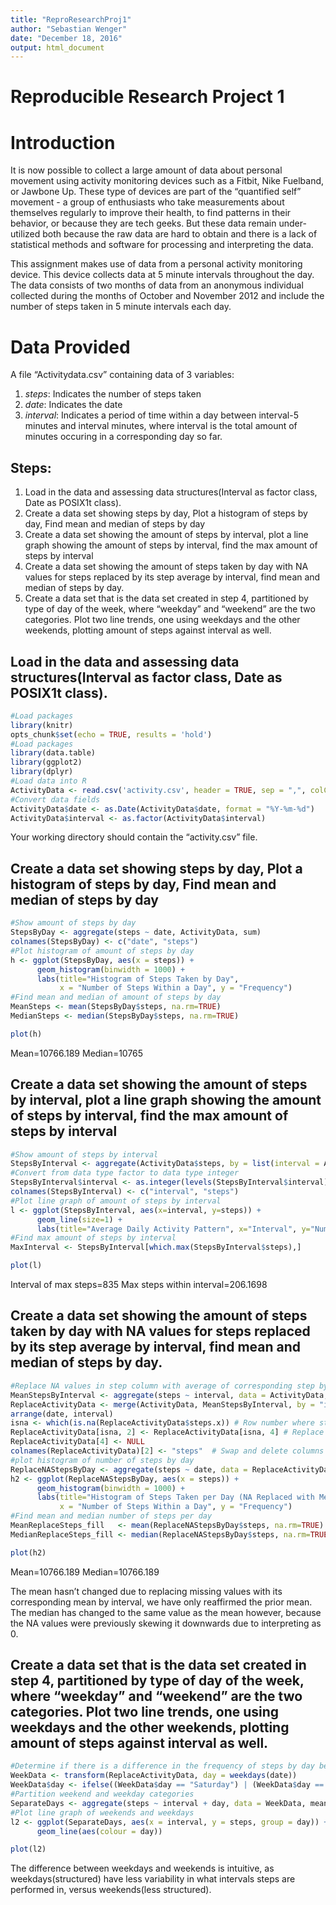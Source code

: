 ---
title: "ReproResearchProj1"
author: "Sebastian Wenger"
date: "December 18, 2016"
output: html_document
---
Reproducible Research Project 1
========================================================

# Introduction

It is now possible to collect a large amount of data about personal movement using activity monitoring devices such as a Fitbit, Nike Fuelband, or Jawbone Up. These type of devices are part of the "quantified self" movement - a group of enthusiasts who take measurements about themselves regularly to improve their health, to find patterns in their behavior, or because they are tech geeks. But these data remain under-utilized both because the raw data are hard to obtain and there is a lack of statistical methods and software for processing and interpreting the data.

This assignment makes use of data from a personal activity monitoring device. This device collects data at 5 minute intervals throughout the day. The data consists of two months of data from an anonymous individual collected during the months of October and November 2012 and include the number of steps taken in 5 minute intervals each day.

# Data Provided

A file "Activitydata.csv" containing data of 3 variables:

1.  *steps*: Indicates the number of steps taken
2.  *date*:  Indicates the date
3.  *interval*: Indicates a period of time within a day between interval-5 minutes and interval minutes, where interval is the total amount of minutes occuring in a corresponding day so far. 

## Steps:

1.  Load in the data and assessing data structures(Interval as factor class, Date as POSIX1t class).
2.  Create a data set showing steps by day, Plot a histogram of steps by day, Find mean and median of steps by day
3.  Create a data set showing the amount of steps by interval, plot a line graph showing the amount of steps by interval, find the max amount of steps by interval
4.  Create a data set showing the amount of steps taken by day with NA values for steps replaced by its step average by interval,     find mean and median of steps by day.
5.  Create a data set that is the data set created in step 4, partitioned by type of day of the week, where "weekday" and "weekend" are the two categories. Plot two line trends, one using weekdays and the other weekends, plotting amount of steps against interval as well. 

##  Load in the data and assessing data structures(Interval as factor class, Date as POSIX1t class).

```{r cache=TRUE}
#Load packages
library(knitr)
opts_chunk$set(echo = TRUE, results = 'hold')
#Load packages
library(data.table)
library(ggplot2)
library(dplyr)
#Load data into R
ActivityData <- read.csv('activity.csv', header = TRUE, sep = ",", colClasses=c("numeric", "character", "numeric"))
#Convert data fields 
ActivityData$date <- as.Date(ActivityData$date, format = "%Y-%m-%d")
ActivityData$interval <- as.factor(ActivityData$interval)
```

Your working directory should contain the "activity.csv" file.

## Create a data set showing steps by day, Plot a histogram of steps by day, Find mean and median of steps by day

```{r cache=TRUE}
#Show amount of steps by day
StepsByDay <- aggregate(steps ~ date, ActivityData, sum)
colnames(StepsByDay) <- c("date", "steps")
#Plot histogram of amount of steps by day
h <- ggplot(StepsByDay, aes(x = steps)) + 
      geom_histogram(binwidth = 1000) + 
      labs(title="Histogram of Steps Taken by Day", 
           x = "Number of Steps Within a Day", y = "Frequency")
#Find mean and median of amount of steps by day
MeanSteps <- mean(StepsByDay$steps, na.rm=TRUE)
MedianSteps <- median(StepsByDay$steps, na.rm=TRUE)
```

```{r h}
plot(h)
```

Mean=10766.189
Median=10765

## Create a data set showing the amount of steps by interval, plot a line graph showing the amount of steps by interval, find the max amount of steps by interval

```{r cache=TRUE}
#Show amount of steps by interval
StepsByInterval <- aggregate(ActivityData$steps, by = list(interval = ActivityData$interval), FUN=mean, na.rm=TRUE)
#Convert from data type factor to data type integer
StepsByInterval$interval <- as.integer(levels(StepsByInterval$interval)[StepsByInterval$interval])
colnames(StepsByInterval) <- c("interval", "steps")
#Plot line graph of amount of steps by interval
l <- ggplot(StepsByInterval, aes(x=interval, y=steps)) +   
      geom_line(size=1) +  
      labs(title="Average Daily Activity Pattern", x="Interval", y="Number of steps")
#Find max amount of steps by interval
MaxInterval <- StepsByInterval[which.max(StepsByInterval$steps),]
```

```{r l}
plot(l)
```

Interval of max steps=835
Max steps within interval=206.1698


## Create a data set showing the amount of steps taken by day with NA values for steps replaced by its step average by interval,     find mean and median of steps by day.

```{r cache=TRUE}
#Replace NA values in step column with average of corresponding step by interval
MeanStepsByInterval <- aggregate(steps ~ interval, data = ActivityData, mean)
ReplaceActivityData <- merge(ActivityData, MeanStepsByInterval, by = "interval", all = FALSE) %>%
arrange(date, interval)
isna <- which(is.na(ReplaceActivityData$steps.x)) # Row number where steps.x is NA
ReplaceActivityData[isna, 2] <- ReplaceActivityData[isna, 4] # Replace NA with average
ReplaceActivityData[4] <- NULL
colnames(ReplaceActivityData)[2] <- "steps"  # Swap and delete columns
#plot histogram of number of steps by day
ReplaceNAStepsByDay <- aggregate(steps ~ date, data = ReplaceActivityData, sum)
h2 <- ggplot(ReplaceNAStepsByDay, aes(x = steps)) + 
      geom_histogram(binwidth = 1000) + 
      labs(title="Histogram of Steps Taken per Day (NA Replaced with Mean)", 
           x = "Number of Steps Within a Day", y = "Frequency")
#Find mean and median number of steps per day
MeanReplaceSteps_fill   <- mean(ReplaceNAStepsByDay$steps, na.rm=TRUE)
MedianReplaceSteps_fill <- median(ReplaceNAStepsByDay$steps, na.rm=TRUE)
```

```{r h2}
plot(h2)
```

Mean=10766.189
Median=10766.189

The mean hasn't changed due to replacing missing values with its corresponding mean by interval, we have only reaffirmed the prior mean.  The median has changed to the same value as the mean however, because the NA values were previously skewing it downwards due to interpreting as 0.


## Create a data set that is the data set created in step 4, partitioned by type of day of the week, where "weekday" and "weekend" are the two categories. Plot two line trends, one using weekdays and the other weekends, plotting amount of steps against interval as well.


```{r cache=TRUE}
#Determine if there is a difference in the frequency of steps by day between weekends and weekdays
WeekData <- transform(ReplaceActivityData, day = weekdays(date))
WeekData$day <- ifelse((WeekData$day == "Saturday") | (WeekData$day == "Sunday"), "Weekend", "Weekday")
#Partition weekend and weekday categories
SeparateDays <- aggregate(steps ~ interval + day, data = WeekData, mean)
#Plot line graph of weekends and weekdays
l2 <- ggplot(SeparateDays, aes(x = interval, y = steps, group = day)) + 
      geom_line(aes(colour = day))

```

```{r l2}
plot(l2)
```

The difference between weekdays and weekends is intuitive, as weekdays(structured) have less variability in what intervals steps are performed in, versus weekends(less structured).